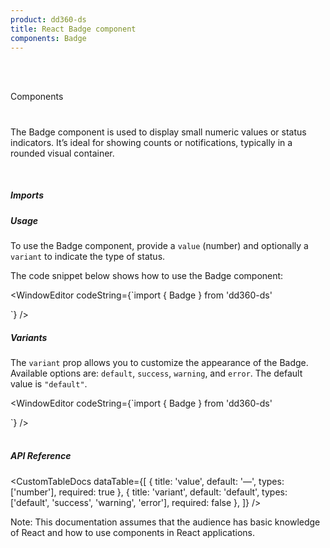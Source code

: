 ```yaml
---
product: dd360-ds
title: React Badge component
components: Badge
---
```


<br />
<br />

<Label>Components</Label>

# <HeaderDocCustom title="Badge" pathUrl="components-badge--badge" />

The Badge component is used to display small numeric values or status indicators. It’s ideal for showing counts or notifications, typically in a rounded visual container.

<br />

##### <span name="floating-nav">Imports</span>

<WindowEditor codeString="import { Badge } from 'dd360-ds'" />

##### <span name="floating-nav">Usage</span>

To use the Badge component, provide a `value` (number) and optionally a `variant` to indicate the type of status.

<Playground>
  <Badge value={3}  />
</Playground>

The code snippet below shows how to use the Badge component:

<WindowEditor
  codeString={`import { Badge } from 'dd360-ds'

<Badge value={3} />
`}
/>

<br />

 ##### <span name="floating-nav">Variants</span>

The `variant` prop allows you to customize the appearance of the Badge. Available options are: `default`, `success`, `warning`, and `error`. The default value is `"default"`.

<Playground className="flex gap-2">
  <Badge value={1} variant="default" />
  <Badge value={2} variant="success" />
  <Badge value={3} variant="warning" />
  <Badge value={4} variant="error" />
</Playground>

<WindowEditor
  codeString={`import { Badge } from 'dd360-ds'

<Badge value={1} variant="default" />
<Badge value={2} variant="success" />
<Badge value={3} variant="warning" />
<Badge value={4} variant="error" />
`}
/>

<br />
<br /> 

##### <span name="floating-nav">API Reference</span>

<CustomTableDocs
  dataTable={[
    { title: 'value', default: '—', types: ['number'], required: true },
    { title: 'variant', default: 'default', types: ['default', 'success', 'warning', 'error'], required: false },
  ]}
/>

Note: This documentation assumes that the audience has basic knowledge of React and how to use components in React applications.

<BackAndForwardController />
